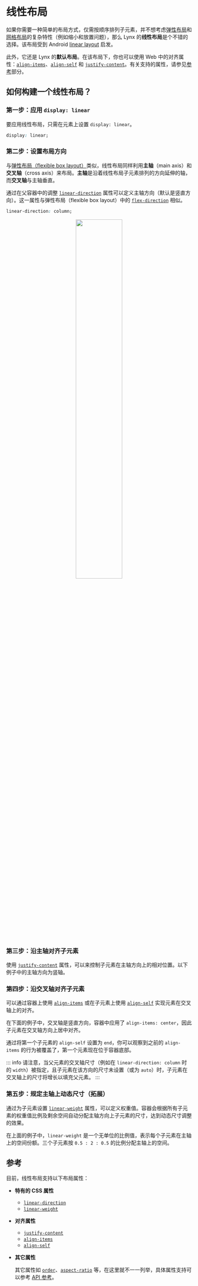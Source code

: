
# 线性布局

如果你需要一种简单的布局方式，仅需按顺序排列子元素，并不想考虑[弹性布局](./flexible-box-layout.mdx)和[网格布局](./grid-layout.mdx)的复杂特性（例如缩小和放置问题），那么 Lynx 的**线性布局**是个不错的选择。该布局受到 Android [linear layout](https://developer.android.com/develop/ui/views/layout/linear) 启发。

此外，它还是 Lynx 的**默认布局**。在该布局下，你也可以使用 Web 中的对齐属性：[`align-items`](api/css/properties/align-items.mdx)、[`align-self`](api/css/properties/align-self.mdx) 和 [`justify-content`](api/css/properties/justify-content.mdx)。有关支持的属性，请参见[参考](#参考)部分。

## 如何构建一个线性布局？

### 第一步：应用 `display: linear`

要应用线性布局，只需在元素上设置 `display: linear`。

```css
display: linear;
```

### 第二步：设置布局方向

与[弹性布局（flexible box layout）](./flexible-box-layout.mdx)类似，线性布局同样利用**主轴**（main axis）和**交叉轴**（cross axis）来布局。**主轴**是沿着线性布局子元素排列的方向延伸的轴，而**交叉轴**与主轴垂直。

通过在父容器中的调整 [`linear-direction`](api/css/properties/linear-direction.mdx) 属性可以定义主轴方向（默认是竖直方向）。这一属性与弹性布局（flexible box layout）中的 [`flex-direction`](api/css/properties/flex-direction.mdx) 相似。

```css
linear-direction: column;
```

<center>
  <img width="50%" src="/assets/doc/linear_main_axis.png" />
</center>

### 第三步：沿主轴对齐子元素

使用 [`justify-content`](api/css/properties/justify-content.mdx) 属性，可以来控制子元素在主轴方向上的相对位置。以下例子中的主轴方向为竖轴。

<Go
  img="/assets/doc/layout/linear_justify_content.png"
  example="layout"
  defaultEntryFile="dist/linear_justify_content.lynx.bundle"
  defaultFile="src/linear_justify_content/index.tsx"
  highlight="{9,16,23}"
  entry="src/linear_justify_content"
/>

### 第四步：沿交叉轴对齐子元素

可以通过容器上使用 [`align-items`](api/css/properties/align-items.mdx) 或在子元素上使用 [`align-self`](api/css/properties/align-self.mdx) 实现元素在交叉轴上的对齐。

在下面的例子中，交叉轴是竖直方向，容器中应用了 `align-items: center`，因此子元素在交叉轴方向上居中对齐。

<Go
  img="/assets/doc/layout/linear_align_items.png"
  example="layout"
  defaultEntryFile="dist/linear_align_items.lynx.bundle"
  defaultFile="src/linear_align_items/index.tsx"
  highlight="{27}"
  entry="src/linear_align_items"
/>

通过将第一个子元素的 `align-self` 设置为 `end`，你可以观察到之前的 `align-items` 的行为被覆盖了，第一个元素现在位于容器底部。

<Go
  img="/assets/doc/layout/linear_align_self.png"
  example="layout"
  defaultEntryFile="dist/linear_align_self.lynx.bundle"
  defaultFile="src/linear_align_self/index.tsx"
  highlight="{17,27}"
  entry="src/linear_align_self"
/>

::: info
请注意，当父元素的交叉轴尺寸（例如在 `linear-direction: column` 时的 `width`）被指定，且子元素在该方向的尺寸未设置（或为 `auto`）时，子元素在交叉轴上的尺寸将增长以填充父元素。
:::

### 第五步：规定主轴上动态尺寸（拓展）

通过为子元素设置 [`linear-weight`](api/css/properties/linear-weight.mdx) 属性，可以定义权重值。容器会根据所有子元素的权重值比例及剩余空间自动分配主轴方向上子元素的尺寸，达到动态尺寸调整的效果。

<Go
  img="/assets/doc/layout/linear_linear_weight.png"
  example="layout"
  defaultEntryFile="dist/linear_weight.lynx.bundle"
  defaultFile="src/linear_weight/index.tsx"
  highlight="{33,42,51}"
  entry="src/linear_weight"
/>

在上面的例子中，`linear-weight` 是一个无单位的比例值，表示每个子元素在主轴上的空间份额。三个子元素按 `0.5 : 2 : 0.5` 的比例分配主轴上的空间。

## 参考

目前，线性布局支持以下布局属性：

- **特有的 CSS 属性**

  - [`linear-direction`](api/css/properties/linear-direction.mdx)
  - [`linear-weight`](api/css/properties/linear-weight.mdx)

- **对齐属性**

  - [`justify-content`](api/css/properties/justify-content.mdx)
  - [`align-items`](api/css/properties/align-items.mdx)
  - [`align-self`](api/css/properties/align-self.mdx)

- **其它属性**

  其它属性如 [`order`](api/css/properties/order.mdx)、[`aspect-ratio`](api/css/properties/aspect-ratio.mdx) 等，在这里就不一一列举，具体属性支持可以参考 [API 参考](api/css/properties.mdx)。
